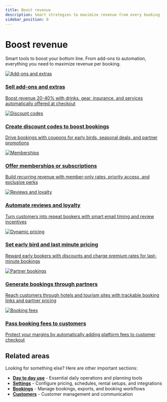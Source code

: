 ```yaml
---
title: Boost revenue
description: Smart strategies to maximize revenue from every booking
sidebar_position: 0
---
```



# Boost revenue

Smart tools to boost your bottom line. From add-ons to automation, everything you need to maximize revenue per booking.

<div className={styles.cardGrid}>
  <a href="./sell-add-ons-and-extras" className={styles.card}>
    <div className={styles.cardImage}>
      <img src="https://images.unsplash.com/photo-1514933651103-005eec06c04b?w=800&auto=format&fit=crop" alt="Add-ons and extras" />
    </div>
    <div className={styles.cardBody}>
      <div className={styles.cardContent}>
        <h3>Sell add-ons and extras</h3>
        <p>Boost revenue 20-40% with drinks, gear, insurance, and services automatically offered at checkout</p>
      </div>
    </div>
  </a>

  <a href="./create-discount-codes-to-boost-bookings" className={styles.card}>
    <div className={styles.cardImage}>
      <img src="https://images.unsplash.com/photo-1607083206869-4c7672e72a8a?w=800&auto=format&fit=crop" alt="Discount codes" />
    </div>
    <div className={styles.cardBody}>
      <div className={styles.cardContent}>
        <h3>Create discount codes to boost bookings</h3>
        <p>Drive bookings with coupons for early birds, seasonal deals, and partner promotions</p>
      </div>
    </div>
  </a>

  <a href="./offer-memberships-or-subscriptions" className={styles.card}>
    <div className={styles.cardImage}>
      <img src="https://images.unsplash.com/photo-1450101499163-c8848c66ca85?w=800&auto=format&fit=crop" alt="Memberships" />
    </div>
    <div className={styles.cardBody}>
      <div className={styles.cardContent}>
        <h3>Offer memberships or subscriptions</h3>
        <p>Build recurring revenue with member-only rates, priority access, and exclusive perks</p>
      </div>
    </div>
  </a>

  <a href="./automate-reviews-and-loyalty" className={styles.card}>
    <div className={styles.cardImage}>
      <img src="https://images.unsplash.com/photo-1556742049-0cfed4f6a45d?w=800&auto=format&fit=crop" alt="Reviews and loyalty" />
    </div>
    <div className={styles.cardBody}>
      <div className={styles.cardContent}>
        <h3>Automate reviews and loyalty</h3>
        <p>Turn customers into repeat bookers with smart email timing and review incentives</p>
      </div>
    </div>
  </a>

  <a href="./set-early-bird-and-last-minute-pricing" className={styles.card}>
    <div className={styles.cardImage}>
      <img src="https://images.unsplash.com/photo-1579621970563-ebec7560ff3e?w=800&auto=format&fit=crop" alt="Dynamic pricing" />
    </div>
    <div className={styles.cardBody}>
      <div className={styles.cardContent}>
        <h3>Set early bird and last minute pricing</h3>
        <p>Reward early bookers with discounts and charge premium rates for last-minute bookings</p>
      </div>
    </div>
  </a>

  <a href="./generate-bookings-through-partners" className={styles.card}>
    <div className={styles.cardImage}>
      <img src="https://images.unsplash.com/photo-1521791136064-7986c2920216?w=800&auto=format&fit=crop" alt="Partner bookings" />
    </div>
    <div className={styles.cardBody}>
      <div className={styles.cardContent}>
        <h3>Generate bookings through partners</h3>
        <p>Reach customers through hotels and tourism sites with trackable booking links and partner pricing</p>
      </div>
    </div>
  </a>

  <a href="./shift-booking-fee" className={styles.card}>
    <div className={styles.cardImage}>
      <img src="https://images.unsplash.com/photo-1563013544-824ae1b704d3?w=800&auto=format&fit=crop" alt="Booking fees" />
    </div>
    <div className={styles.cardBody}>
      <div className={styles.cardContent}>
        <h3>Pass booking fees to customers</h3>
        <p>Protect your margins by automatically adding platform fees to customer checkout</p>
      </div>
    </div>
  </a>
</div>

## Related areas

Looking for something else? Here are other important sections:

- **[Day to day use](../day-to-day)** - Essential daily operations and planning tools
- **[Settings](../settings)** - Configure pricing, schedules, rental setups, and integrations
- **[Bookings](../bookings)** - Manage bookings, exports, and booking workflows
- **[Customers](../customers)** - Customer management and communication
